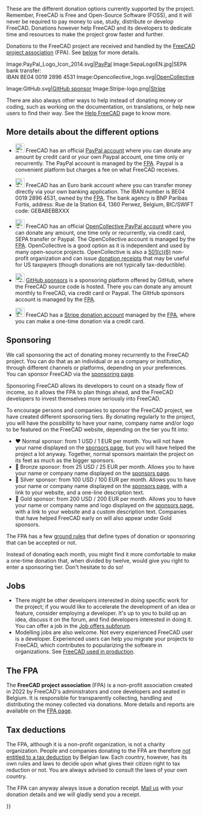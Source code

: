 <languages/>

These are the different donation options currently supported by the project. Remember, FreeCAD is Free and Open-Source Software (FOSS), and it will never be required to pay money to use, study, distribute or develop FreeCAD. Donations however help FreeCAD and its developers to dedicate time and resources to make the project grow faster and further.

Donations to the FreeCAD project are received and handled by the [https://fpa.freecad.org FreeCAD project association] (FPA). See [[#The_FPA|below]] for more details.

<!--2 galleries (with 3 and 2 images) instead of 1 gallery (with 5 images): looks better when page is resized-->
<gallery mode=traditional class="center" widths=128px heights=128px>
Image:PayPal_Logo_Icon_2014.svg|[https://www.paypal.com/donate/?hosted_button_id=M3Z8BGW6DB69Q PayPal]
Image:SepaLogoEN.jpg|SEPA bank transfer:<br>IBAN BE04 0019 2896 4531
Image:Opencollective_logo.svg|[https://opencollective.com/freecad OpenCollective]
</gallery>
<gallery mode=traditional class="center" widths=128px heights=128px>
Image:GitHub.svg|[https://github.com/sponsors/FreeCAD GitHub sponsor]
Image:Stripe-logo.png|[https://donate.stripe.com/14k3ei9TYgwFclq145 Stripe]
</gallery>

There are also always other ways to help instead of donating money or coding, such as working on the documentation, on translations, or help new users to find their way. See the [[Help FreeCAD]] page to know more.

== More details about the different options ==

* [[File:PayPal Logo Icon 2014.svg|24px]] FreeCAD has an official [https://www.paypal.com/donate/?hosted_button_id=M3Z8BGW6DB69Q PayPal account] where you can donate any amount by credit card or your own Paypal account, one time only or recurrently. The PayPal account is managed by the [https://fpa.freecad.org FPA]. Paypal is a convenient platform but charges a fee on what FreeCAD receives.

* [[File:SepaLogoEN.jpg|24px]] FreeCAD has an Euro bank account where you can transfer money directly via your own banking application. The IBAN number is BE04 0019 2896 4531, owned by the [https://fpa.freecad.org FPA]. The bank agency is BNP Paribas Fortis, address: Rue de la Station 64, 1360 Perwez, Belgium, BIC/SWIFT code: GEBABEBBXXX

* [[File:Opencollective_logo.svg|24px]] FreeCAD has an official [https://opencollective.com/freecad OpenCollective PayPal account] where you can donate any amount, one time only or recurrently, via credit card, SEPA transfer or Paypal. The OpenCollective account is managed by the [https://fpa.freecad.org FPA]. OpenCollective is a good option as it is independent and used by many open-source projects. OpenCollective is also a [https://en.wikipedia.org/wiki/501(c)_organization 501(c)(6)] non-profit organization and can issue [https://docs.opencollective.com/help/financial-contributors/receipts donation receipts] that may be useful for US taxpayers (though donations are not typically tax-deductible).

* [[File: GitHub.svg|24px]] [https://github.com/sponsors/FreeCAD GitHub sponsors] is a sponsoring platform offered by GitHub, where the FreeCAD source code is hosted. There you can donate any amount monthly to FreeCAD, via credit card or Paypal. The GitHub sponsors account is managed by the [https://fpa.freecad.org FPA]. 

* [[File:Stripe-logo.png|24px]] FreeCAD has a [https://donate.stripe.com/14k3ei9TYgwFclq145 Stripe donation account] managed by the [https://fpa.freecad.org FPA], where you can make a one-time donation via a credit card.

== Sponsoring ==

We call sponsoring the act of donating money recurrently to the FreeCAD project. You can do that as an individual or as a company or institution, through different channels or platforms, depending on your preferences. You can sponsor FreeCAD via the [https://www.freecad.org/sponsor.php sponsoring page].

Sponsoring FreeCAD allows its developers to count on a steady flow of income, so it allows the FPA to plan things ahead, and the FreeCAD developers to invest themselves more seriously into FreeCAD.

To encourage persons and companies to sponsor the FreeCAD project, we have created different sponsoring tiers. By donating regularly to the project, you will have the possibility to have your name, company name and/or logo to be featured on the FreeCAD website, depending on the tier you fit into:

* ♥ Normal sponsor: from 1 USD / 1 EUR per month. You will not have your name displayed on the [https://www.freecad.org/sponsor.php sponsors page], but you will have helped the project a lot anyway. Together, normal sponsors maintain the project on its feet as much as the bigger sponsors.
* 🥉 Bronze sponsor: from 25 USD / 25 EUR per month. Allows you to have your name or company name displayed on the [https://www.freecad.org/sponsor.php sponsors page].
* 🥈 Silver sponsor: from 100 USD / 100 EUR per month. Allows you to have your name or company name displayed on the [https://www.freecad.org/sponsor.php sponsors page], with a link to your website, and a one-line description text.
* 🥇 Gold sponsor: from 200 USD / 200 EUR per month. Allows you to have your name or company name and logo displayed on the [https://www.freecad.org/sponsor.php sponsors page], with a link to your website and a custom description text. Companies that have helped FreeCAD early on will also appear under Gold sponsors.

The FPA has a few [https://fpa.freecad.org/handbook/process/accepting-donations.html ground rules] that define types of donation or sponsoring that can be accepted or not.

Instead of donating each month, you might find it more comfortable to make a one-time donation that, when divided by twelve, would give you right to enter a sponsoring tier. Don't hesitate to do so!

== Jobs ==

* There might be other developers interested in doing specific work for the project; if you would like to accelerate the development of an idea or feature, consider employing a developer. It's up to you to build up an idea, discuss it on the forum, and find developers interested in doing it. You can offer a job in the [https://forum.freecad.org/viewforum.php?f=31 Job offers subforum].
* Modelling jobs are also welcome. Not every experienced FreeCAD user is a developer. Experienced users can help you migrate your projects to FreeCAD, which contributes to popularizing the software in organizations. See [[FreeCAD_used_in_production|FreeCAD used in production]].

== The FPA ==

The '''FreeCAD project association''' (FPA) is a non-profit association created in 2022 by FreeCAD's administrators and core developers and seated in Belgium. It is responsible for transparently collecting, handling and distributing the money collected via donations. More details and reports are available on the [https://github.com/FreeCAD/FPA FPA page].

== Tax deductions ==

The FPA, although it is a non-profit organization, is not a charity organization. People and companies donating to the FPA are therefore [https://finances.belgium.be/fr/particuliers/avantages_fiscaux/dons not entitled to a tax deduction] by Belgian law. Each country, however, has its own rules and laws to decide upon what gives their citizen right to tax reduction or not. You are always advised to consult the laws of your own country.

The FPA can anyway always issue a donation receipt. [mailto:fpa@freecad.org Mail us] with your donation details and we will gladly send you a receipt.

{{Userdocnavi{{#translation:}}}}